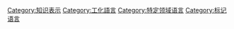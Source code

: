 [[Category:知识表示|Category:知识表示]]
[[Category:工化語言|Category:工化語言]]
[[Category:特定领域语言|Category:特定领域语言]]
[[Category:标记语言|Category:标记语言]]